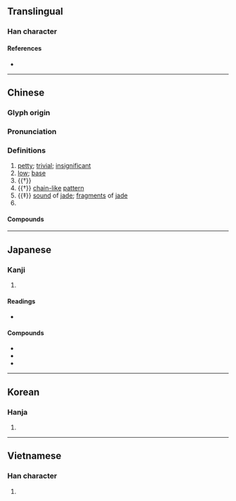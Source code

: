 {{also|琐}}
{{character info}}
==Translingual==

===Han character===
{{Han char|rn=96|rad=玉|as=10|sn=14|four=19186|canj=MGFBC|ids=⿰𤣩𧴪}}

====References====
* {{Han ref|kx=0738.230|dkj=21147|dj=1149.070|hdz=21130.150|uh=7463|ud=29795|bh=BABE|bd=47806}}

----

==Chinese==
{{zh-forms|s=琐}}

===Glyph origin===
{{Han etym}}

===Pronunciation===
{{zh-pron
|m=suǒ
|c=so2
|mn=só
|mc=y
|oc=y
|cat=a
}}

===Definitions===
{{zh-hanzi}}

# [[petty]]; [[trivial]]; [[insignificant]]
# [[low]]; [[base]]
# {{†}} {{zh-original|鎖|[[chain]]; [[lock]]}}
# {{†}} [[chain]][[-like]] [[pattern]]
# {{‡}} [[sound]] of [[jade]]; [[fragment]]s of [[jade]]
# {{surname|zh}}

====Compounds====
{{zh-der|北夢瑣言|委瑣|孱瑣|嵬瑣|煩瑣|猥瑣|瑣事|瑣務|瑣尾流離|瑣屑|瑣才|瑣瑣|瑣碎|瑣窗|瑣細|瑣聞|瑣賤|瑣闈|瑣闥|繁瑣|聯瑣}}

----

==Japanese==

===Kanji===
{{ja-kanji|grade=|rs=玉10}}

# {{rfdef|ja|sort=玉10}}

====Readings====
* {{ja-readings|on=[[さ]] (sa)|kun=[[ちいさい]] (chiisai)}}

====Compounds====
* {{ja-r|瑣事|さじ}}
* {{ja-r|瑣末|さまつ}}
* {{ja-r|煩瑣|はんさ}}

----

==Korean==

===Hanja===
{{ko-hanja|hangeul=쇄|eumhun=|rv=swae|mr=swae|y=sway}}

# {{rfdef|ko|sort=玉10}}

----

==Vietnamese==

===Han character===
{{vi-hantu|toả|rs=玉10}}

# {{rfdef|vi|sort=玉10}}